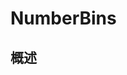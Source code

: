 # NumberBins

<ToBePolishedAfterTranslation />

<OriginalSource
  title="NumberBins"
  url="https://developer.apple.com/documentation/charts/numberbins"
  summary="根据数字绘制数据的图表的箱的集合"
/>

## 概述
